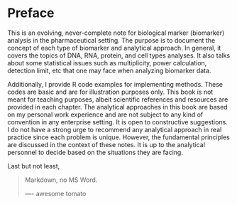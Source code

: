 # Preface {-}

This is an evolving, never-complete note for biological marker (biomarker) analysis in the
pharmaceutical setting. The purpose is to document the concept of each type of
biomarker and analytical approach. In general, it covers the topics of DNA, RNA, protein, and cell types analyses. It also talks about some statistical issues such as multiplicity, power calculation, detection limit, etc that one may face when analyzing biomarker data.

Additionally, I provide R code examples for implementing methods. These codes are basic and
are for illustration purposes only. This book is not meant for teaching purposes, albeit scientific
references and resources are provided in each chapter. The analytical approaches in this book are based on my personal work experience and are not subject to any kind of convention in any enterprise setting. It is open to constructive suggestions. I do not have a strong urge to recommend any analytical approach in real practice since each problem is unique. However, the fundamental principles are discussed in the context of these notes. It is up to the analytical personnel to decide based on the situations they are facing.



Last but not least,

> Markdown, no MS Word.
>
> ---- awesome tomato
